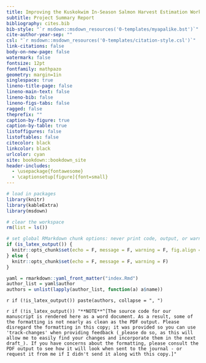 ```yaml
---
title: Improving the Kuskokwim In-Season Salmon Harvest Estimation Workflow
subtitle: Project Summary Report
bibliography: cites.bib
bib-style: "`r msdown::msdown_resources('0-templates/myapalike.bst')`"
cite-author-year-sep: ""
csl: "`r msdown::msdown_resources('0-templates/citation-style.csl')`"
link-citations: false
body-on-new-page: false
watermark: false
fontsize: 12pt
fontfamily: mathpazo
geometry: margin=1in
singlespace: true
lineno-title-page: false
lineno-main-text: false
lineno-bib: false
lineno-figs-tabs: false
ragged: false
theprefix: ""
caption-by-figure: true
caption-by-table: true
listoffigures: false
listoftables: false
citecolor: black
linkcolor: black
urlcolor: cyan
site: bookdown::bookdown_site
header-includes:
  - \usepackage{fontawesome}
  - \captionsetup[figure]{font=small}
---
```


```r
# load in packages
library(knitr)
library(kableExtra)
library(msdown)

# clear the workspace
rm(list = ls())

# set global RMarkdown chunk options: never print code, output, or warnings/messages
if (is_latex_output()) {
  knitr::opts_chunk$set(echo = F, message = F, warning = F, fig.align = "center")
} else {
  knitr::opts_chunk$set(echo = F, message = F, warning = F)
}
```

```r
yaml = rmarkdown::yaml_front_matter("index.Rmd")
author_list = yaml$author
authors = unlist(lapply(author_list, function(a) a$name))
```

`r if (!is_latex_output()) paste(authors, collapse = ", ")`

`r if (!is_latex_output()) "**NOTE**^[The source code for our manuscript is rendered here as a word document. As a result, some of the formatting is not nearly as clean as the PDF output. Please disregard the formatting in this copy; it was provided so you can use 'track-changes' when providing feedback (_please do so, as this will allow me to easily find your changes and incorporate them in the next draft_). If you have concerns about the formatting, please consult the PDF output to see how it will look when sent to the journal - or request it from me if I didn't send it along with this copy.]"`
